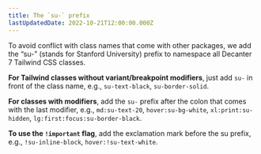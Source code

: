 ```yaml
---
title: The `su-` prefix
lastUpdatedDate: 2022-10-21T12:00:00.000Z
---
```



To avoid conflict with class names that come with other packages, we add the “su-” (stands for Stanford University) prefix to namespace all Decanter 7 Tailwind CSS classes.

**For Tailwind classes without variant/breakpoint modifiers**, just add `su-` in front of the class name, e.g., `su-text-black`, `su-border-solid`.

**For classes with modifiers**, add the `su-` prefix after the colon that comes with the last modifier, e.g., `md:su-text-20`, `hover:su-bg-white`, `xl:print:su-hidden`, `lg:first:focus:su-border-black`.

**To use the `!important` flag**, add the exclamation mark before the su prefix, e.g., `!su-inline-block`, `hover:!su-text-white`.
